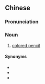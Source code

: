 {{also|彩色铅笔}}
==Chinese==
{{zh-forms|s=彩色铅笔|type=22}}

===Pronunciation===
{{zh-pron
|m=cǎisè qiānbǐ
|c=coi2 sik1 jyun4 bat1
|cat=n
}}

===Noun===
{{zh-noun}}

# [[colored pencil]]

====Synonyms====
* {{zh-l|彩鉛}}
* {{zh-l|木顏色}}
* {{zh-l|色鉛筆}}